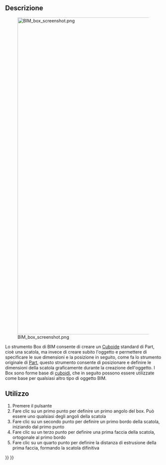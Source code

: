 <languages/>

{{Docnav
|[[Arch_Profile|Profile]]
|[[BIM_Library|Library]]
|[[BIM_Workbench|BIM]]
|IconL=Arch_Profile.svg
|IconR=BIM_Library.svg
|IconC=Workbench_BIM.svg
}}

<div class="mw-translate-fuzzy">
{{GuiCommandAddon/it
|Name=BIM Box
|Name/it=Box BIM
|Workbenches=[[Image:IFC.svg|16px]] [[BIM Workbench/it|BIM]]
|Addon=BIM
|MenuLocation=Modellazione 3D → Box
|SeeAlso=[[Part Box/it|Box di Parte]]
}}
</div>

<span id="Description"></span>
==Descrizione==

[[Image:BIM box screenshot.png|1024px]]

<div class="mw-translate-fuzzy">
Lo strumento Box di BIM consente di creare un [[Part Box/it|Cuboide]] standard  di Part, cioè una scatola, ma invece di creare subito l'oggetto e permettere di specificare le sue dimensioni e la posizione in seguito, come fa lo strumento originale di [[Part Workbench/it|Part]], questo strumento consente di posizionare e definire le dimensioni della scatola graficamente durante la creazione dell'oggetto. I Box sono forme base di [https://en.wikipedia.org/wiki/Cuboid cuboidi], che in seguito possono essere utilizzate come base per qualsiasi altro tipo di oggetto BIM.
</div>

<span id="Usage"></span>
==Utilizzo==

<div class="mw-translate-fuzzy">
# Premere il pulsante {{KEY|[[Image:BIM Box.png|16px]] [[BIM Box/it|BIM Box]]}} 
# Fare clic su un primo punto per definire un primo angolo del box. Può essere uno qualsiasi degli angoli della scatola
# Fare clic su un secondo punto per definire un primo bordo della scatola, iniziando dal primo punto
# Fare clic su un terzo punto per definire una prima faccia della scatola, ortogonale al primo bordo
# Fare clic su un quarto punto per definire la distanza di estrusione della prima faccia, formando la scatola difinitiva
</div>


{{Docnav
|[[Arch_Profile|Profile]]
|[[BIM_Library|Library]]
|[[BIM_Workbench|BIM]]
|IconL=Arch_Profile.svg
|IconR=BIM_Library.svg
|IconC=Workbench_BIM.svg
}}

{{BIM_Tools_navi{{#translation:}}}}
{{Userdocnavi{{#translation:}}}}